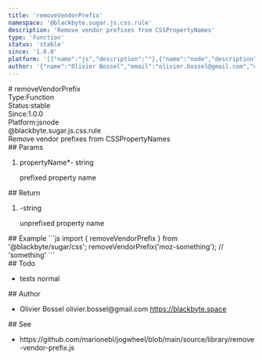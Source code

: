 ```yaml
---
title: 'removeVendorPrefix'
namespace: '@blackbyte.sugar.js.css.rule'
description: 'Remove vendor prefixes from CSSPropertyNames'
type: 'Function'
status: 'stable'
since: '1.0.0'
platform: '[{"name":"js","description":""},{"name":"node","description":""}]'
author: '{"name":"Olivier Bossel","email":"olivier.bossel@gmail.com","url":"https://blackbyte.space"}'
---
```

<div class="docmap -mdx">
# removeVendorPrefix
<div class="docmap_metas">
<div class="docmap_type"><span class="docmap_type-label">Type:</span><span class="docmap_type-value">Function</span></div>
<div class="docmap_status"><span class="docmap_status-label">Status:</span><span class="docmap_status-value -stable">stable</span></div>
<div class="docmap_since"><span class="docmap_since-label">Since:</span><span class="docmap_since-value">1.0.0</span></div>
<div class="docmap_platform"><span class="docmap_platform-label">Platform:</span><span class="docmap_platform-value -js">js</span><span class="docmap_platform-value -node">node</span></div>
</div>
<div class="docmap_namespace">@blackbyte.sugar.js.css.rule</div>
<div class="docmap_description typo-lead typo-format">
Remove vendor prefixes from CSSPropertyNames
</div>
<div class="docmap_params">
## Params
<ol class="docmap_list">
<li class="docmap_item">
<span class="docmap_name">propertyName<span class="docmap_required">*</span></span><span class="docmap_default">-</span> <span class="docmap_type">string</span>
<p class="docmap_description">prefixed property name</p>
</li>
</ol>
</div>
<div class="docmap_return">
## Return
<ol class="docmap_list">
<li class="docmap_item">
<span class="docmap_default">-</span><span class="docmap_type">string</span>
<p class="docmap_description">unprefixed property name</p>
</li>
</ol>
</div>
<div class="docmap_examples">
## Example
<s-code language="js" header>
```js
import { removeVendorPrefix } from '@blackbyte/sugar/css';
removeVendorPrefix('moz-something'); // 'something'
```
</s-code>
</div>
<div class="docmap_todo">
## Todo
<ul class="docmap_list">
<li class="docmap_item">
<span class="docmap_description">tests</span>
<span class="docmap_priority -normal">normal</span>
</li>
</ul>
</div>
<div class="docmap_author">
## Author
<ul class="docmap_list">
<li class="docmap_item">
<span class="docmap_name">Olivier Bossel</span>
<span class="docmap_email">olivier.bossel@gmail.com</span>
<a href="https://blackbyte.space" target="_blank" class="docmap_url">https://blackbyte.space</a>
</li>
</ul>
</div>
<div class="docmap_see">
## See
<ul class="docmap_see-list">
<li class="docmap_see-item">
https://github.com/marionebl/jogwheel/blob/main/source/library/remove-vendor-prefix.js
</li>
</ul>
</div>
</div>